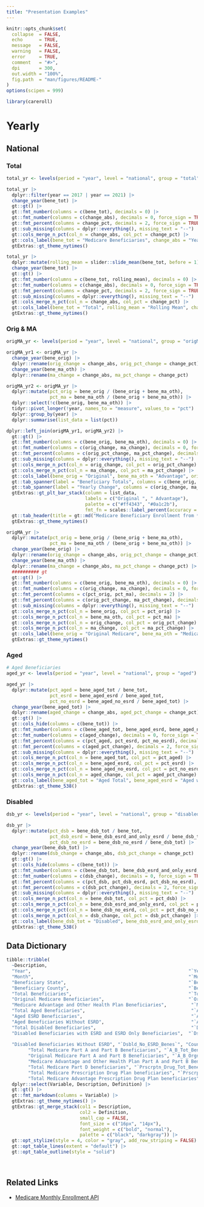 ```yaml
---
title: "Presentation Examples"
---
```


```r
knitr::opts_chunk$set(
  collapse  = FALSE,
  echo      = TRUE,
  message   = FALSE, 
  warning   = FALSE,
  error     = TRUE,
  comment   = "#>",
  dpi       = 300, 
  out.width = "100%",
  fig.path  = "man/figures/README-"
)
options(scipen = 999)
```

```r
library(careroll)
```

# Yearly

## National

### Total

```r
total_yr <- levels(period = "year", level = "national", group = "total")
```


```r
total_yr |> 
  dplyr::filter(year == 2017 | year == 2021) |> 
  change_year(bene_tot) |> 
  gt::gt() |> 
  gt::fmt_number(columns = c(bene_tot), decimals = 0) |> 
  gt::fmt_number(columns = c(change_abs), decimals = 0, force_sign = TRUE) |> 
  gt::fmt_percent(columns = change_pct, decimals = 2, force_sign = TRUE) |> 
  gt::sub_missing(columns = dplyr::everything(), missing_text = "--") |> 
  gt::cols_merge_n_pct(col_n = change_abs, col_pct = change_pct) |> 
  gt::cols_label(bene_tot = "Medicare Beneficiaries", change_abs = "Yearly Change") |> 
  gtExtras::gt_theme_nytimes()
```


```r
total_yr |> 
  dplyr::mutate(rolling_mean = slider::slide_mean(bene_tot, before = 1)) |> 
  change_year(bene_tot) |> 
  gt::gt() |> 
  gt::fmt_number(columns = c(bene_tot, rolling_mean), decimals = 0) |> 
  gt::fmt_number(columns = c(change_abs), decimals = 0, force_sign = TRUE) |> 
  gt::fmt_percent(columns = change_pct, decimals = 2, force_sign = TRUE) |> 
  gt::sub_missing(columns = dplyr::everything(), missing_text = "--") |> 
  gt::cols_merge_n_pct(col_n = change_abs, col_pct = change_pct) |> 
  gt::cols_label(bene_tot = "Total", rolling_mean = "Rolling Mean", change_abs = "Yearly Change") |> 
  gtExtras::gt_theme_nytimes()
```


### Orig & MA

```r
origMA_yr <- levels(period = "year", level = "national", group = "origMA")
```

```r
origMA_yr1 <- origMA_yr |> 
  change_year(bene_orig) |> 
  dplyr::rename(orig_change = change_abs, orig_pct_change = change_pct) |> 
  change_year(bene_ma_oth) |> 
  dplyr::rename(ma_change = change_abs, ma_pct_change = change_pct)

origMA_yr2 <- origMA_yr |> 
  dplyr::mutate(pct_orig = bene_orig / (bene_orig + bene_ma_oth),
                pct_ma = bene_ma_oth / (bene_orig + bene_ma_oth)) |> 
  dplyr::select(!c(bene_orig, bene_ma_oth)) |> 
  tidyr::pivot_longer(!year, names_to = "measure", values_to = "pct") |> 
  dplyr::group_by(year) |> 
  dplyr::summarise(list_data = list(pct))

dplyr::left_join(origMA_yr1, origMA_yr2) |> 
  gt::gt() |> 
  gt::fmt_number(columns = c(bene_orig, bene_ma_oth), decimals = 0) |> 
  gt::fmt_number(columns = c(orig_change, ma_change), decimals = 0, force_sign = TRUE) |> 
  gt::fmt_percent(columns = c(orig_pct_change, ma_pct_change), decimals = 2, force_sign = TRUE) |> 
  gt::sub_missing(columns = dplyr::everything(), missing_text = "--") |> 
  gt::cols_merge_n_pct(col_n = orig_change, col_pct = orig_pct_change) |> 
  gt::cols_merge_n_pct(col_n = ma_change, col_pct = ma_pct_change) |> 
  gt::cols_label(bene_orig = "Original", bene_ma_oth = "Advantage", orig_change = "Original", ma_change = "Advantage") |> 
  gt::tab_spanner(label = "Beneficiary Totals", columns = c(bene_orig, bene_ma_oth)) |> 
  gt::tab_spanner(label = "Yearly Change", columns = c(orig_change, ma_change)) |> 
  gtExtras::gt_plt_bar_stack(column = list_data,
                             labels = c("Original ", " Advantage"),
                             palette = c("#ff4343", "#0a1c2b"),
                             fmt_fn = scales::label_percent(accuracy = 0.01, suffix = " %")) |> 
  gt::tab_header(title = gt::md("Medicare Beneficiary Enrollment from **2017 - 2021**"), subtitle = gt::md("Beneficiaries with **Original Medicare** or **Medicare Advantage**")) |> 
  gtExtras::gt_theme_nytimes()
```



```r
origMA_yr |> 
  dplyr::mutate(pct_orig = bene_orig / (bene_orig + bene_ma_oth),
                pct_ma = bene_ma_oth / (bene_orig + bene_ma_oth)) |> 
  change_year(bene_orig) |> 
  dplyr::rename(orig_change = change_abs, orig_pct_change = change_pct) |> 
  change_year(bene_ma_oth) |> 
  dplyr::rename(ma_change = change_abs, ma_pct_change = change_pct) |> 
  ########## gt
  gt::gt() |> 
  gt::fmt_number(columns = c(bene_orig, bene_ma_oth), decimals = 0) |> 
  gt::fmt_number(columns = c(orig_change, ma_change), decimals = 0, force_sign = TRUE) |> 
  gt::fmt_percent(columns = c(pct_orig, pct_ma), decimals = 2) |> 
  gt::fmt_percent(columns = c(orig_pct_change, ma_pct_change), decimals = 2, force_sign = TRUE) |> 
  gt::sub_missing(columns = dplyr::everything(), missing_text = "--") |> 
  gt::cols_merge_n_pct(col_n = bene_orig, col_pct = pct_orig) |> 
  gt::cols_merge_n_pct(col_n = bene_ma_oth, col_pct = pct_ma) |> 
  gt::cols_merge_n_pct(col_n = orig_change, col_pct = orig_pct_change) |> 
  gt::cols_merge_n_pct(col_n = ma_change, col_pct = ma_pct_change) |> 
  gt::cols_label(bene_orig = "Original Medicare", bene_ma_oth = "Medicare Advantage", orig_change = "Original YOY Change", ma_change = "MA YOY Change") |> 
  gtExtras::gt_theme_nytimes()
```


### Aged

```r
# Aged Beneficiaries
aged_yr <- levels(period = "year", level = "national", group = "aged")
```

```r
aged_yr |> 
  dplyr::mutate(pct_aged = bene_aged_tot / bene_tot,
                pct_esrd = bene_aged_esrd / bene_aged_tot,
                pct_no_esrd = bene_aged_no_esrd / bene_aged_tot) |> 
  change_year(bene_aged_tot) |> 
  dplyr::rename(aged_change = change_abs, aged_pct_change = change_pct) |> 
  gt::gt() |> 
  gt::cols_hide(columns = c(bene_tot)) |> 
  gt::fmt_number(columns = c(bene_aged_tot, bene_aged_esrd, bene_aged_no_esrd), decimals = 0) |> 
  gt::fmt_number(columns = c(aged_change), decimals = 0, force_sign = TRUE) |> 
  gt::fmt_percent(columns = c(pct_aged, pct_esrd, pct_no_esrd), decimals = 2) |> 
  gt::fmt_percent(columns = c(aged_pct_change), decimals = 2, force_sign = TRUE) |> 
  gt::sub_missing(columns = dplyr::everything(), missing_text = "--") |> 
  gt::cols_merge_n_pct(col_n = bene_aged_tot, col_pct = pct_aged) |> 
  gt::cols_merge_n_pct(col_n = bene_aged_esrd, col_pct = pct_esrd) |> 
  gt::cols_merge_n_pct(col_n = bene_aged_no_esrd, col_pct = pct_no_esrd) |> 
  gt::cols_merge_n_pct(col_n = aged_change, col_pct = aged_pct_change) |> 
  gt::cols_label(bene_aged_tot = "Aged Total", bene_aged_esrd = "Aged with ESRD", bene_aged_no_esrd = "Aged without ESRD", aged_change = "YOY Change") |> 
  gtExtras::gt_theme_538()
```



### Disabled

```r
dsb_yr <- levels(period = "year", level = "national", group = "disabled")
```


```r
dsb_yr |> 
  dplyr::mutate(pct_dsb = bene_dsb_tot / bene_tot,
                pct_dsb_esrd = bene_dsb_esrd_and_only_esrd / bene_dsb_tot,
                pct_dsb_no_esrd = bene_dsb_no_esrd / bene_dsb_tot) |> 
  change_year(bene_dsb_tot) |> 
  dplyr::rename(dsb_change = change_abs, dsb_pct_change = change_pct) |> 
  gt::gt() |> 
  gt::cols_hide(columns = c(bene_tot)) |> 
  gt::fmt_number(columns = c(bene_dsb_tot, bene_dsb_esrd_and_only_esrd, bene_dsb_no_esrd), decimals = 0) |> 
  gt::fmt_number(columns = c(dsb_change), decimals = 0, force_sign = TRUE) |> 
  gt::fmt_percent(columns = c(pct_dsb, pct_dsb_esrd, pct_dsb_no_esrd), decimals = 2) |> 
  gt::fmt_percent(columns = c(dsb_pct_change), decimals = 2, force_sign = TRUE) |> 
  gt::sub_missing(columns = dplyr::everything(), missing_text = "--") |> 
  gt::cols_merge_n_pct(col_n = bene_dsb_tot, col_pct = pct_dsb) |> 
  gt::cols_merge_n_pct(col_n = bene_dsb_esrd_and_only_esrd, col_pct = pct_dsb_esrd) |> 
  gt::cols_merge_n_pct(col_n = bene_dsb_no_esrd, col_pct = pct_dsb_no_esrd) |> 
  gt::cols_merge_n_pct(col_n = dsb_change, col_pct = dsb_pct_change) |> 
  gt::cols_label(bene_dsb_tot = "Disabled", bene_dsb_esrd_and_only_esrd = "Disabled with ESRD", bene_dsb_no_esrd = "Disabled without ESRD", dsb_change = "Disabled Change") |> 
  gtExtras::gt_theme_538()
```


## Data Dictionary

```r
tibble::tribble(
  ~Description,                                                          ~Variable,         ~Definition,
  "Year",                                                          "`Year`",          "Indicates the calendar year of Medicare enrollment",
  "Month",                                                         "`Month`",           "Indicates the month of Medicare enrollment",
  "Beneficiary State",                                             "`Bene_State`",       "Area of beneficiary residence",
  "Beneficiary County",                                            "`Bene_County`",                    "County of beneficiary residence",
  "Total Beneficiaries",                                           "`Tot_Benes`",                      "Count of all Medicare beneficiaries",
  "Original Medicare Beneficiaries",                               "`Orgnl_Mdcr_Benes`",               "Count of all Original Medicare beneficiaries",
  "Medicare Advantage and Other Health Plan Beneficiaries",         "`MA_and_Oth_Benes`",       "Count of all Medicare Advantage and Other Health Plan beneficiaries",
  "Total Aged Beneficiaries",                                       "`Aged_Tot_Benes`",         "Count of Medicare aged beneficiaries",
  "Aged ESRD Beneficiaries",                                        "`Aged_ESRD_Benes`",        "Count of Medicare aged beneficiaries with End Stage Renal Disease",
  "Aged Beneficiaries Without ESRD",                                "`Aged_No_ESRD_Benes`",     "Count of Medicare aged beneficiaries without End Stage Renal Disease",
  "Total Disabled Beneficiaries",                                   "`Dsbld_Tot_Benes`",               "Count of Medicare disabled beneficiaries",
  "Disabled Beneficiaries with ESRD and ESRD Only Beneficiaries",  "`Dsbld_ESRD_and_ESRD_Only_Benes`", "Count of Medicare disabled beneficiaries with End Stage Renal Disease and beneficiaries with End Stage Renal Disease only",
  
  "Disabled Beneficiaries Without ESRD", "`Dsbld_No_ESRD_Benes`", "Count of Medicare disabled beneficiaries without End Stage Renal Disease",
        "Total Medicare Part A and Part B Beneficiaries", "`A_B_Tot_Benes`", "Count of Medicare beneficiaries enrolled in Hospital Insurance (or Part A) and Supplementary Medical Insurance (or Part B)",
        "Original Medicare Part A and Part B Beneficiaries", "`A_B_Orgnl_Mdcr_Benes`", "Count of Original Medicare beneficiaries enrolled in Hospital Insurance (or Part A) and Supplementary Medical Insurance (or Part B)",
        "Medicare Advantage and Other Health Plan Part A and Part B Beneficiaries", "`A_B_MA_and_Oth_Benes`", "Count of Medicare Advantage and Other Health Plan beneficiaries enrolled in Hospital Insurance (or Part A) and Supplementary Medical Insurance (or Part B)",
        "Total Medicare Part D beneficiaries", "`Prscrptn_Drug_Tot_Benes`", "Count of all Medicare Prescription Drug (or Part D) beneficiaries",
        "Total Medicare Prescription Drug Plan beneficiaries", "`Prscrptn_Drug_PDP_Benes`", "Count of Medicare Prescription Drug (or Part D) beneficiaries enrolled in a Prescription Drug Plan",
        "Total Medicare Advantage Prescription Drug Plan beneficiaries", "`Prscrptn_Drug_MAPD_Benes`", "Count of Medicare Prescription Drug (or Part D) beneficiaries enrolled in a Medicare Advantage Prescription Drug plan") |> 
  dplyr::select(Variable, Description, Definition) |> 
  gt::gt() |> 
  gt::fmt_markdown(columns = Variable) |> 
  gtExtras::gt_theme_nytimes() |> 
  gtExtras::gt_merge_stack(col1 = Description, 
                           col2 = Definition,
                           small_cap = FALSE,
                           font_size = c("16px", "14px"),
                           font_weight = c("bold", "normal"),
                           palette = c("black", "darkgray")) |> 
  gt::opt_stylize(style = 4, color = "gray", add_row_striping = FALSE) |> 
  gt::opt_table_lines(extent = "default") |> 
  gt::opt_table_outline(style = "solid")

```


<br>

## Related Links

   - [Medicare Monthly Enrollment API](https://data.cms.gov/summary-statistics-on-beneficiary-enrollment/medicare-and-medicaid-reports/medicare-monthly-enrollment)
